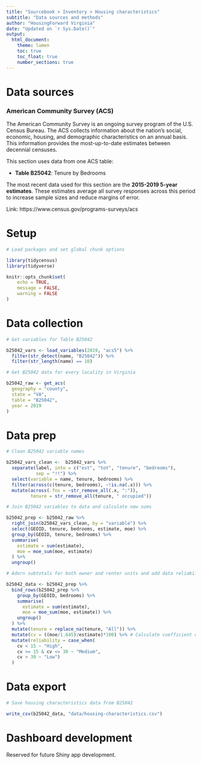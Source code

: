 ```yaml
---
title: "Sourcebook > Inventory > Housing characteristics"
subtitle: "Data sources and methods"
author: "HousingForward Virginia"
date: "Updated on `r Sys.Date()`"
output:
  html_document:
    theme: lumen
    toc: true
    toc_float: true
    number_sections: true
---
```


# Data sources

### American Community Survey (ACS) {-}

The American Community Survey is an ongoing survey program of the U.S. Census Bureau. The ACS collects information about the nation’s social, economic, housing, and demographic characteristics on an annual basis. This information provides the most-up-to-date estimates between decennial censuses.

This section uses data from one ACS table:

* **Table B25042**: Tenure by Bedrooms

The most recent data used for this section are the **2015-2019 5-year estimates**. These estimates average all survey responses across this period to increase sample sizes and reduce margins of error.

Link: https://www.census.gov/programs-surveys/acs

# Setup

```r

# Load packages and set global chunk options

library(tidycensus)
library(tidyverse)

knitr::opts_chunk$set(
	echo = TRUE,
	message = FALSE,
	warning = FALSE
)

```

# Data collection

```r

# Get variables for Table B25042

b25042_vars <- load_variables(2019, "acs5") %>% 
  filter(str_detect(name, "B25042")) %>% 
  filter(str_length(name) == 10)

# Get B25042 data for every locality in Virginia

b25042_raw <- get_acs(
  geography = "county",
  state = "VA",
  table = "B25042",
  year = 2019
)

```

# Data prep

```r

# Clean B25042 variable names

b25042_vars_clean <-  b25042_vars %>% 
  separate(label, into = c("est", "tot", "tenure", "bedrooms"),
           sep = "!!") %>% 
  select(variable = name, tenure, bedrooms) %>%
  filter(across(c(tenure, bedrooms), ~!is.na(.x))) %>% 
  mutate(across(.fns = ~str_remove_all(.x, ":")),
         tenure = str_remove_all(tenure, " occupied"))

# Join B25042 variables to data and calculate new sums

b25042_prep <- b25042_raw %>% 
  right_join(b25042_vars_clean, by = "variable") %>% 
  select(GEOID, tenure, bedrooms, estimate, moe) %>% 
  group_by(GEOID, tenure, bedrooms) %>% 
  summarise(
    estimate = sum(estimate),
    moe = moe_sum(moe, estimate)
  ) %>% 
  ungroup()

# Adorn subtotals for both owner and renter units and add data reliability info

b25042_data <- b25042_prep %>% 
  bind_rows(b25042_prep %>%  
    group_by(GEOID, bedrooms) %>% 
    summarise(
      estimate = sum(estimate),
      moe = moe_sum(moe, estimate)) %>% 
    ungroup()
  ) %>% 
  mutate(tenure = replace_na(tenure, "All")) %>% 
  mutate(cv = ((moe/1.645)/estimate)*100) %>% # Calculate coefficient of variation
  mutate(reliability = case_when(
    cv < 15 ~ "High",
    cv >= 15 & cv <= 30 ~ "Medium",
    cv > 30 ~ "Low")
  )

```

# Data export

```r

# Save housing characteristics data from B25042

write_csv(b25042_data, "data/housing-characteristics.csv")

```

# Dashboard development

Reserved for future Shiny app development.